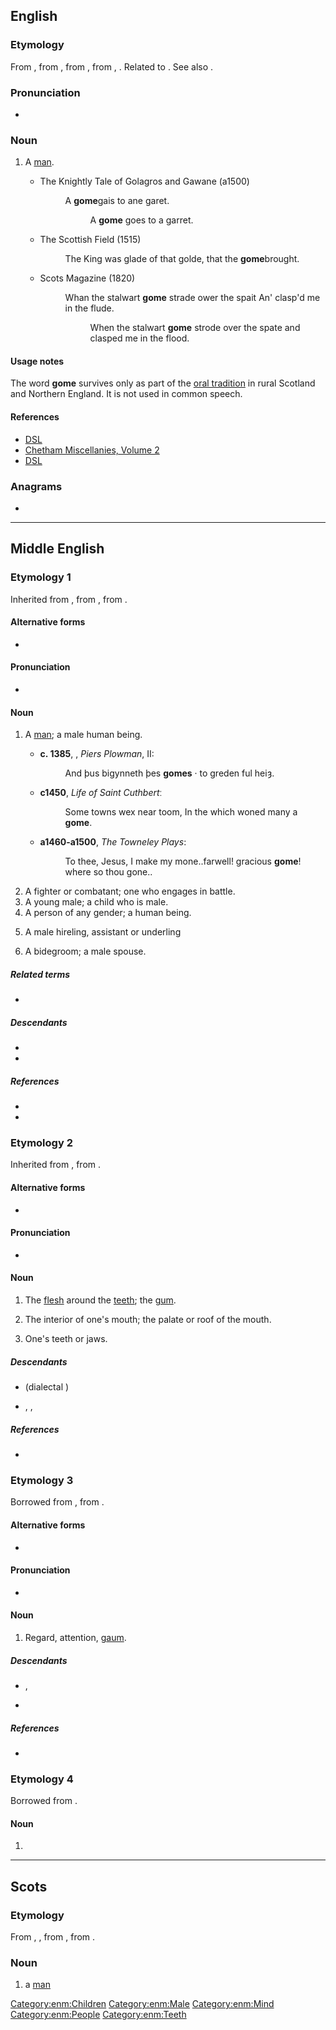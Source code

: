 {{also|gomë|gɔmɛ}}
==English==

===Etymology===
From {{der|en|enm|gome||man}}, from {{der|en|ang|guma||man}}, from {{inh|en|gem-pro|*gumô||man}}, from {{inh|en|ine-pro|*ǵʰmṓ||earthling}}, {{m|ine-pro|*dʰǵʰm̥mō||earthling}}. Related to {{cog|la|homō}}. See also {{m|en|human}}.

===Pronunciation===
* {{IPA|/ɡəʊm/|lang=en}}

===Noun===
{{head|en|noun}}

# {{lb|en|obsolete|Scotland|Northern England}} A [[man]].
#* The Knightly Tale of Golagros and Gawane (a1500)
#*: A '''gome '''gais to ane garet.
#*:: A '''gome''' goes to a garret.
#* The Scottish Field (1515)
#*: The King was glade of that golde, that the '''gome '''brought.
#* Scots Magazine (1820)
#*: Whan the stalwart '''gome ''' strade ower the spait An' clasp'd me in the flude.
#*:: When the stalwart '''gome''' strode over the spate and clasped me in the flood.

====Usage notes====
The word '''gome''' survives only as part of the [[oral tradition]] in rural Scotland and Northern England. It is not used in common speech.

====References====
* [http://www.dsl.ac.uk/entry/dost/gome DSL]
* [https://books.google.ru/books?id=LWNVAAAAcAAJ&pg=PR20&dq=The+king+was+glade+of+that+golde,+that+the+gome+brought,+And+promised+him+full+pertly,+his+part+for+to+take&hl=en&sa=X&ved=0ahUKEwiq5Ov94fLVAhUiCZoKHSIXAxoQ6AEIKDAA#v=onepage&q=The%20king%20was%20glade%20of%20that%20golde%2C%20that%20the%20gome%20brought%2C%20And%20promised%20him%20full%20pertly%2C%20his%20part%20for%20to%20take&f=false Chetham Miscellanies, Volume 2]
* [http://www.dsl.ac.uk/entry/snd/gome DSL]

===Anagrams===
* {{anagrams|en|a=egmo|mego}}

----

==Middle English==

===Etymology 1===
Inherited from {{inh|enm|ang|guma}}, from {{inh|enm|gem-pro|*gumô}}, from {{inh|enm|ine-pro|*ǵʰmṓ}}.

====Alternative forms====
* {{alter|enm|gume|goome|gomme|gone|gom|goom}}

====Pronunciation====
* {{IPA|lang=enm|/ˈɡoːm(ə)/|/ˈɡum(ə)/}}

====Noun====
{{enm-noun|gomes|pl2=gomen}}

# {{senseid|enm|man}} A [[man]]; a male human being.
#* '''c. 1385''', {{w|William Langland}}, ''Piers Plowman'', II:
#*: And þus bigynneth þes '''gomes''' · to greden ful heiȝ.
#* '''c1450''', ''Life of Saint Cuthbert''ː
#*: Some towns wex near toom, In the which woned many a '''gome'''.
#* '''a1460-a1500''', ''The Towneley Plays'':
#*: To thee, Jesus, I make my mone..farwell! gracious '''gome'''! where so thou gone..
# A fighter or combatant; one who engages in battle.
# A young male; a child who is male.
# A person of any gender; a human being.
# {{lb|enm|rare}} A male hireling, assistant or underling
# {{lb|enm|rare}} A bidegroom; a male spouse.

=====Related terms=====
* {{l|enm|bridegome}}

=====Descendants=====
* {{desc|en|gome}}
* {{desc|sco|gome}}

=====References=====
* {{R:Webster 1913}}
* {{R:MED Online|entry=gǒme, gōme (n.(1))  |id=MED19067|accessdate=2018-10-10}}

===Etymology 2===
Inherited from {{inh|enm|ang|gōma}}, from {{inh|enm|gem-pro|*gōmô}}.

====Alternative forms====
* {{alter|enm|gume|goome|gomme|gumme}}

====Pronunciation====
* {{IPA|lang=enm|/ˈɡoːm(ə)/|/ˈɡɔm(ə)/}}

====Noun====
{{enm-noun|gomes|pl2=goman}}

# {{senseid|enm|gum}}{{lb|en|often|in the plural}} The [[flesh]] around the [[teeth]]; the [[gum]].
# The interior of one's mouth; the palate or roof of the mouth.
# {{lb|enm|rare|late me}} One's teeth or jaws.

=====Descendants=====
* {{desc|en|gum}} (dialectal {{l|en|goom}})
* {{desc|sco|goom}}, {{l|sco|geem}}, {{l|sco|gum}}

=====References=====
* {{R:MED Online|entry=gọ̄me, gom(m)e (n.(3))|id=MED19070|accessdate=2018-10-10}}

===Etymology 3===
Borrowed from {{bor|enm|non|gaumr}}, from {{der|enm|gem-pro|*gaumaz}}.

====Alternative forms====
* {{alter|enm|gom|goom}}

====Pronunciation====
* {{IPA|lang=enm|/ɡoːm/}}

====Noun====
{{enm-noun|-}}

# {{senseid|enm|regard}} Regard, attention, [[gaum]].

=====Descendants=====
* {{desc|en|gaum}}, {{l|en|gorm}} {{q|dialectal}}
* {{desc|sco|goam}}

=====References=====
* {{R:MED Online|entry=gọ̄me (n.(4))|id=MED19070|accessdate=2018-10-10}}

===Etymology 4===
Borrowed from {{bor|enm|xno|gome}}.

====Noun====
{{head|enm|noun}}

# {{alt form|lang=enm|gumme}}

[[Category:enm:Children]]
[[Category:enm:Male]]
[[Category:enm:Mind]]
[[Category:enm:People]]
[[Category:enm:Teeth]]

----

==Scots==

===Etymology===
From {{der|sco|enm|gome}}, {{m|enm|gume}}, from {{der|sco|ang|guma||man, lord, hero}}, from {{der|sco|gem-pro|*gumô||man}}.

===Noun===
{{sco-noun}}

# a [[man]]